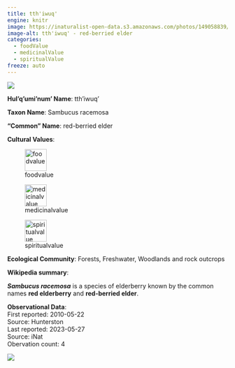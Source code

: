 ```yaml
---
title: tth'iwuq'
engine: knitr
image: https://inaturalist-open-data.s3.amazonaws.com/photos/149058839/medium.jpeg
image-alt: tth'iwuq' - red-berried elder
categories:
  - foodValue
  - medicinalValue
  - spiritualValue
freeze: auto
---
```

![](https://inaturalist-open-data.s3.amazonaws.com/photos/149058839/medium.jpeg){fig-alt="tth'iwuq' - red-berried elder"}

**Hul'q'umi'num' Name**: tth'iwuq'



**Taxon Name**: Sambucus racemosa

**"Common" Name**: red-berried elder

**Cultural Values**:  

::: {layout-nrow=1 style="width:60%"}
![foodvalue](/files/foodvalue.svg){width=50px}

![medicinalvalue](/files/medicinalvalue.svg){width=50px}

![spiritualvalue](/files/spiritualvalue.svg){width=50px}
:::

**Ecological Community**: Forests, Freshwater, Woodlands and rock outcrops

**Wikipedia summary**:  
<p class="mw-empty-elt">
</p>

<p><i><b>Sambucus racemosa</b></i> is a species of elderberry known by the common names <b>red elderberry</b> and <b>red-berried elder</b>.

**Observational Data**:   
First reported: 2010-05-22  
Source: Hunterston  
Last reported: 2023-05-27  
Source: iNat  
Obervation count: 4

![](community_dist.png)

